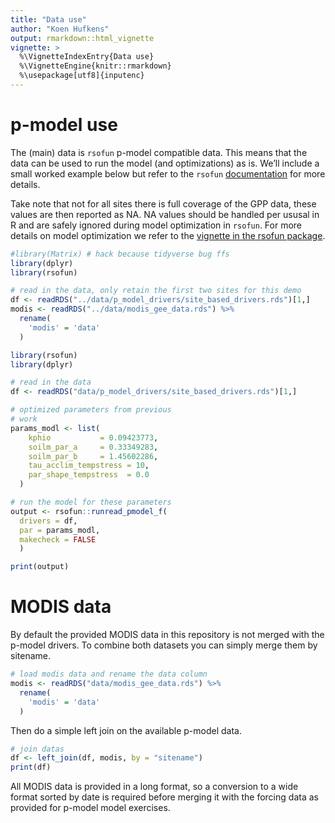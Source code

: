 ```yaml
---
title: "Data use"
author: "Koen Hufkens"
output: rmarkdown::html_vignette
vignette: >
  %\VignetteIndexEntry{Data use}
  %\VignetteEngine{knitr::rmarkdown}
  %\usepackage[utf8]{inputenc}
---
```


# p-model use

The (main) data is `rsofun` p-model compatible data. This means that the data
can be used to run the model (and optimizations) as is. We'll include a small
worked example below but refer to the `rsofun` 
[documentation](https://computationales.github.io/rsofun/articles/pmodel_use.html)
for more details.

Take note that not for all sites there is full coverage of the GPP data, these values
are then reported as NA. NA values should be handled per ususal in R and are safely
ignored during model optimization in `rsofun`. For more details on model optimization
we refer to the [vignette in the rsofun package](https://computationales.github.io/rsofun/articles/pmodel_use.html#calibrating-model-parameters).


```r
#library(Matrix) # hack because tidyverse bug ffs
library(dplyr)
library(rsofun)

# read in the data, only retain the first two sites for this demo
df <- readRDS("../data/p_model_drivers/site_based_drivers.rds")[1,]
modis <- readRDS("../data/modis_gee_data.rds") %>%
  rename(
    'modis' = 'data'
  )
```


```r
library(rsofun)
library(dplyr)

# read in the data
df <- readRDS("data/p_model_drivers/site_based_drivers.rds")[1,]
```

```r
# optimized parameters from previous
# work
params_modl <- list(
    kphio           = 0.09423773,
    soilm_par_a     = 0.33349283,
    soilm_par_b     = 1.45602286,
    tau_acclim_tempstress = 10,
    par_shape_tempstress  = 0.0
  )
```


```r
# run the model for these parameters
output <- rsofun::runread_pmodel_f(
  drivers = df,
  par = params_modl,
  makecheck = FALSE
  )

print(output)
```

# MODIS data

By default the provided MODIS data in this repository is not merged with the
p-model drivers. To combine both datasets you can simply merge them by
sitename.

```r
# load modis data and rename the data column
modis <- readRDS("data/modis_gee_data.rds") %>%
  rename(
    'modis' = 'data'
  )
```

Then do a simple left join on the available p-model data.

```r
# join datas
df <- left_join(df, modis, by = "sitename")
print(df)
```

All MODIS data is provided in a long format, so a conversion to a wide format
sorted by date is required before merging it with the forcing data as provided
for p-model model exercises.
